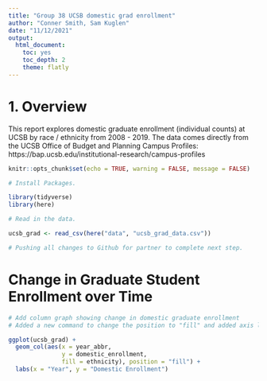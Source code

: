 ```yaml
---
title: "Group 38 UCSB domestic grad enrollment"
author: "Conner Smith, Sam Kuglen"
date: "11/12/2021"
output: 
  html_document: 
    toc: yes
    toc_depth: 2
    theme: flatly
---
```


# **1. Overview**

This report explores domestic graduate enrollment (individual counts) at UCSB by race / ethnicity from 2008 - 2019. The data comes directly from the UCSB Office of Budget and Planning Campus Profiles: https://bap.ucsb.edu/institutional-research/campus-profiles


```r
knitr::opts_chunk$set(echo = TRUE, warning = FALSE, message = FALSE)

# Install Packages.

library(tidyverse)
library(here)
```

```r
# Read in the data. 

ucsb_grad <- read_csv(here("data", "ucsb_grad_data.csv"))

# Pushing all changes to Github for partner to complete next step. 

```

# **Change in Graduate Student Enrollment over Time** 

```r
# Add column graph showing change in domestic graduate enrollment
# Added a new command to change the position to "fill" and added axis labels.

ggplot(ucsb_grad) +
  geom_col(aes(x = year_abbr, 
               y = domestic_enrollment, 
               fill = ethnicity), position = "fill") +
  labs(x = "Year", y = "Domestic Enrollment")

```

